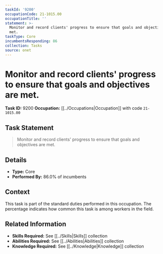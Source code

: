 ```yaml
---
taskId: '9200'
occupationCode: 21-1015.00
occupationTitle: ''
statement: >-
  Monitor and record clients' progress to ensure that goals and objectives are
  met.
taskType: Core
incumbentsResponding: 86
collection: Tasks
source: onet
---
```

# Monitor and record clients' progress to ensure that goals and objectives are met.

**Task ID:** 9200
**Occupation:** [[../Occupations|Occupation]] with code `21-1015.00`

## Task Statement

> Monitor and record clients' progress to ensure that goals and objectives are met.

## Details

- **Type:** Core
- **Performed By:** 86.0% of incumbents

## Context

This task is part of the standard duties performed in this occupation. The percentage indicates how common this task is among workers in the field.

## Related Information

- **Skills Required:** See [[../Skills|Skills]] collection
- **Abilities Required:** See [[../Abilities|Abilities]] collection
- **Knowledge Required:** See [[../Knowledge|Knowledge]] collection
